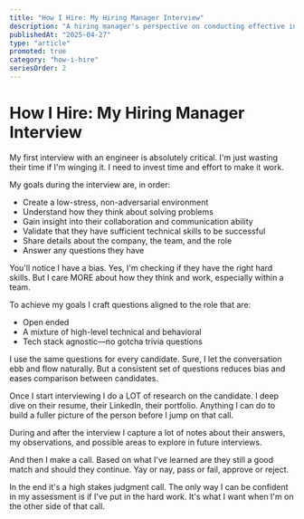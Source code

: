 ```yaml
---
title: "How I Hire: My Hiring Manager Interview"
description: "A hiring manager's perspective on conducting effective initial interviews"
publishedAt: "2025-04-27"
type: "article"
promoted: true
category: "how-i-hire"
seriesOrder: 2
---
```


# How I Hire: My Hiring Manager Interview

My first interview with an engineer is absolutely critical. I'm just wasting their time if I'm winging it. I need to invest time and effort to make it work.

My goals during the interview are, in order:

-   Create a low-stress, non-adversarial environment
-   Understand how they think about solving problems
-   Gain insight into their collaboration and communication ability
-   Validate that they have sufficient technical skills to be successful
-   Share details about the company, the team, and the role
-   Answer any questions they have

You'll notice I have a bias. Yes, I'm checking if they have the right hard skills. But I care MORE about how they think and work, especially within a team.

To achieve my goals I craft questions aligned to the role that are:

-   Open ended
-   A mixture of high-level technical and behavioral
-   Tech stack agnostic—no gotcha trivia questions

I use the same questions for every candidate. Sure, I let the conversation ebb and flow naturally. But a consistent set of questions reduces bias and eases comparison between candidates.

Once I start interviewing I do a LOT of research on the candidate. I deep dive on their resume, their LinkedIn, their portfolio. Anything I can do to build a fuller picture of the person before I jump on that call.

During and after the interview I capture a lot of notes about their answers, my observations, and possible areas to explore in future interviews.

And then I make a call. Based on what I've learned are they still a good match and should they continue. Yay or nay, pass or fail, approve or reject.

In the end it's a high stakes judgment call. The only way I can be confident in my assessment is if I've put in the hard work. It's what I want when I'm on the other side of that call.

